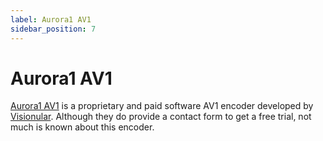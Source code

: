 ```yaml
---
label: Aurora1 AV1
sidebar_position: 7
---
```


# Aurora1 AV1

[Aurora1 AV1](https://visionular.ai/aurora1-av1-encoder/) is a proprietary and paid software AV1 encoder developed by [Visionular](https://www.visionular.com/en). Although they do provide a contact form to get a free trial, not much is known about this encoder.
